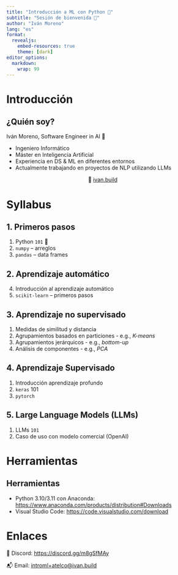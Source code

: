 ```yaml
---
title: "Introducción a ML con Python 🐍"
subtitle: "Sesión de bienvenida 👋"
author: "Iván Moreno"
lang: "es"
format: 
  revealjs:
    embed-resources: true
    theme: [dark]
editor_options: 
  markdown: 
    wrap: 99
---
```


# Introducción

## ¿Quién soy?

Iván Moreno, 
Software Engineer in AI 🤖

* Ingeniero Informático
* Máster en Inteligencia Artificial
* Experiencia en DS & ML en diferentes entornos
* Actualmente trabajando en proyectos de NLP utilizando LLMs

:::{style="text-align: center;"}

🔗 [ivan.build](https://ivan.build) 

:::

# Syllabus

## 1. Primeros pasos

::: {.incremental}

1. Python `101` 🐍
2. `numpy` – arreglos
3. `pandas` – data frames

:::

## 2. Aprendizaje automático

::: {.incremental}

4. Introducción al aprendizaje automático
5. `scikit-learn` – primeros pasos

:::

## 3. Aprendizaje no supervisado

::: {.incremental}

1. Medidas de similitud y distancia
2. Agrupamientos basados en particiones - e.g., *K-means*
3. Agrupamientos jerárquicos - e.g., *bottom-up*
4. Análisis de componentes - e.g., *PCA*

:::

## 4. Aprendizaje Supervisado

::: {.incremental}

1. Introducción aprendizaje profundo
2. `keras` 101
3. `pytorch`

:::

## 5. Large Language Models (LLMs)

::: {.incremental}
1. LLMs `101`
2. Caso de uso con modelo comercial (OpenAI)

:::

# Herramientas

## Herramientas

* Python 3.10/3.11 con Anaconda: [https://www.anaconda.com/products/distribution#Downloads](https://www.anaconda.com/products/distribution#Downloads)
* Visual Studio Code: [https://code.visualstudio.com/download](https://code.visualstudio.com/download)


# Enlaces

💬 Discord: [https://discord.gg/m8gSfMAy](https://discord.gg/m8gSfMAy)

📬 Email: [introml+atelco@ivan.build](mailto:introml+atelco@ivan.build)
